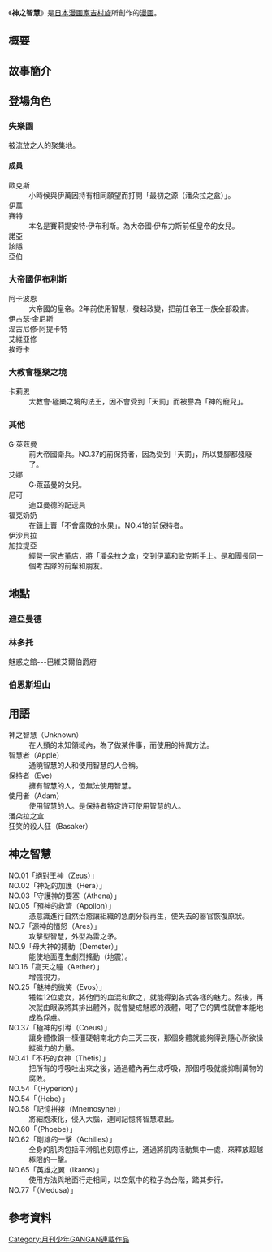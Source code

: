 {{Infobox animanga/Headerofja
|title    = 神之智慧
|image    = 
|size     =
|caption  = 
|japanese = UNKNOWN
|english  = UNKNOWN
|kana     = 
|romaji   = 
|genre    = [[少年漫畫|少年漫畫]]
}}
{{Infobox animanga/name
|original = 
|official = 
|formal   = 
}}
{{Infobox animanga/Manga
|標題= 
|作者= [[吉村旋|吉村旋]]
|作畫= 
|出版社= {{flagicon|Japan}} [[史克威爾艾尼克斯|史克威爾艾尼克斯]]
|其他出版社= 
|連載雜誌= {{flagicon|Japan}} [[月刊少年GANGAN|月刊少年GANGAN]]
|label= {{flagicon|Japan}} [[GANGAN_ONLINE|GANGAN COMICS ONLINE]]
|發售日= 
|開始= 2013年4月號
|結束= 2014年10月號
|冊數= 
|話數= 
|其他= 
}}
{{Infobox animanga/Footerofja}}
《'''神之智慧'''》是[[日本|日本]][[漫画家|漫画家]][[吉村旋|吉村旋]]所創作的[[漫画|漫画]]。

== 概要 ==
== 故事簡介 ==
== 登場角色 ==
=== 失樂園 ===
被流放之人的聚集地。
==== 成員 ====
;歐克斯
:小時候與伊萬因持有相同願望而打開「最初之源（潘朵拉之盒）」。
;伊萬
;賽特
:本名是賽莉提安特·伊布利斯。為大帝國·伊布力斯前任皇帝的女兒。
;諾亞
;該隱
;亞伯

=== 大帝國伊布利斯 ===
;阿卡波恩
:大帝國的皇帝。2年前使用智慧，發起政變，把前任帝王一族全部殺害。
;伊古瑟·金尼斯
;涅古尼修·阿提卡特
;艾維亞修
;挨奇卡

=== 大教會極樂之境 ===
;卡莉恩
:大教會·極樂之境的法王，因不會受到「天罰」而被譽為「神的寵兒」。

=== 其他 ===
;G·萊茲曼
:前大帝國衛兵。NO.37的前保持者，因為受到「天罰」，所以雙腳都殘廢了。
;艾娜
:G·萊茲曼的女兒。
;尼可
:迪亞曼德的配送員
;福克奶奶
:在鎮上賣「不會腐敗的水果」。NO.41的前保持者。
;伊沙貝拉
;加拉提亞
:經營一家古董店，將「潘朵拉之盒」交到伊萬和歐克斯手上。是和團長同一個考古隊的前輩和朋友。

== 地點 ==
=== 迪亞曼德 ===
=== 林多托 ===
;魅惑之館---巴維艾爾伯爵府
=== 伯恩斯坦山 ===

== 用語 ==
;神之智慧（Unknown）
:在人類的未知領域內，為了做某件事，而使用的特異方法。
;智慧者（Apple）
:通曉智慧的人和使用智慧的人合稱。
;保持者（Eve）
:擁有智慧的人，但無法使用智慧。
;使用者（Adam）
:使用智慧的人。是保持者特定許可使用智慧的人。
;潘朵拉之盒
;狂笑的殺人狂（Basaker）

== 神之智慧 ==
;NO.01「絕對王神（Zeus）」
;NO.02「神妃的加護（Hera）」
;NO.03「守護神的要塞（Athena）」
;NO.05「預神的救濟（Apollon）」
:憑意識進行自然治癒讓組織的急劇分裂再生，使失去的器官恢復原狀。
;NO.7「源神的憤怒（Ares）」
:攻擊型智慧，外型為雷之矛。
;NO.9「母大神的搏動（Demeter）」
:能使地面產生劇烈搖動（地震）。
;NO.16「高天之瞳（Aether）」
:增強視力。
;NO.25「魅神的微笑（Evos）」
:犧牲12位處女，將他們的血混和飲之，就能得到各式各樣的魅力。然後，再次就由眼淚將其排出體外，就會變成魅惑的液體，喝了它的異性就會本能地成為俘虜。
;NO.37「極神的引導（Coeus）」
:讓身體像鋼一樣僵硬朝南北方向三天三夜，那個身體就能夠得到隨心所欲操縱磁力的力量。
;NO.41「不朽的女神（Thetis）」
:把所有的呼吸吐出來之後，通過體內再生成呼吸，那個呼吸就能抑制萬物的腐敗。
;NO.54「（Hyperion）」
;NO.54「（Hebe）」
;NO.58「記憶拼接（Mnemosyne）」
:將細胞液化，侵入大腦，連同記憶將智慧取出。
;NO.60「（Phoebe）」
;NO.62「剛雄的一擊（Achilles）」
:全身的肌肉包括平滑肌也刻意停止，通過將肌肉活動集中一處，來釋放超越極限的一擊。
;NO.65「英雄之翼（Ikaros）」
:使用方法與地面行走相同，以空氣中的粒子為台階，踏其步行。
;NO.77「（Medusa）」

==參考資料==

{{DEFAULTSORT:UNKNOWN}}
[[Category:月刊少年GANGAN連載作品|Category:月刊少年GANGAN連載作品]]